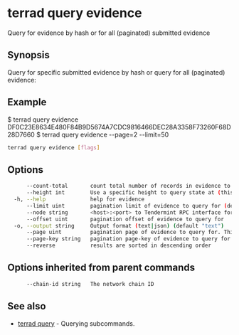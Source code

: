 # terrad query evidence

Query for evidence by hash or for all (paginated) submitted evidence

## Synopsis

Query for specific submitted evidence by hash or query for all (paginated) evidence:

## Example
$ terrad query evidence DF0C23E8634E480F84B9D5674A7CDC9816466DEC28A3358F73260F68D28D7660
$ terrad query evidence --page=2 --limit=50

```sh Terrad
terrad query evidence [flags]
```

## Options

```sh Terrad
      --count-total       count total number of records in evidence to query for
      --height int        Use a specific height to query state at (this can error if the node is pruning state)
  -h, --help              help for evidence
      --limit uint        pagination limit of evidence to query for (default 100)
      --node string       <host>:<port> to Tendermint RPC interface for this chain (default "tcp://localhost:26657")
      --offset uint       pagination offset of evidence to query for
  -o, --output string     Output format (text|json) (default "text")
      --page uint         pagination page of evidence to query for. This sets offset to a multiple of limit (default 1)
      --page-key string   pagination page-key of evidence to query for
      --reverse           results are sorted in descending order
```

## Options inherited from parent commands

```sh Terrad
      --chain-id string   The network chain ID
```

## See also

* [terrad query](./terrad_query.mdx)	 - Querying subcommands.


